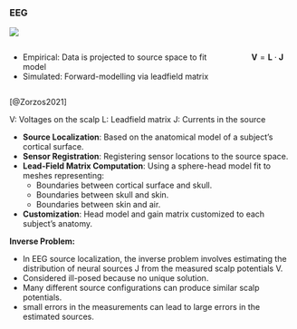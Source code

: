 ### EEG
![](images/Zorzos2021_Fig1.webp)

:::: {.columns}
::: {.column width=80%}
- Empirical: Data is projected to source space to fit model
- Simulated: Forward-modelling via leadfield matrix
:::
:::{.column width=20%}
$$
\mathbf{V} = \mathbf{L} \cdot \mathbf{J}
$$
:::

::::
::: {.citations}
[@Zorzos2021]
:::

::: {.notes}


V: Voltages on the scalp
L: Leadfield matrix
J: Currents in the source

- **Source Localization**: Based on the anatomical model of a subject's cortical surface.
- **Sensor Registration**: Registering sensor locations to the source space.
- **Lead-Field Matrix Computation**: Using a sphere-head model fit to meshes representing:
  - Boundaries between cortical surface and skull.
  - Boundaries between skull and skin.
  - Boundaries between skin and air.
- **Customization**: Head model and gain matrix customized to each subject's anatomy.

**Inverse Problem:**

- In EEG source localization, the inverse problem involves estimating the distribution of neural sources J from the measured scalp potentials V.
- Considered ill-posed because no unique solution.
- Many different source configurations can produce similar scalp potentials.
- small errors in the measurements can lead to large errors in the estimated sources.

:::